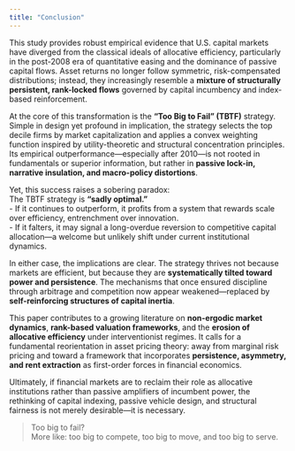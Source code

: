 ```yaml
---
title: "Conclusion"
---
```


This study provides robust empirical evidence that U.S. capital markets have diverged from the classical ideals of allocative efficiency, particularly in the post-2008 era of quantitative easing and the dominance of passive capital flows. Asset returns no longer follow symmetric, risk-compensated distributions; instead, they increasingly resemble a **mixture of structurally persistent, rank-locked flows** governed by capital incumbency and index-based reinforcement.

At the core of this transformation is the **“Too Big to Fail” (TBTF)** strategy. Simple in design yet profound in implication, the strategy selects the top decile firms by market capitalization and applies a convex weighting function inspired by utility-theoretic and structural concentration principles. Its empirical outperformance—especially after 2010—is not rooted in fundamentals or superior information, but rather in **passive lock-in, narrative insulation, and macro-policy distortions**.

Yet, this success raises a sobering paradox:  
The TBTF strategy is **"sadly optimal."**  
- If it continues to outperform, it profits from a system that rewards scale over efficiency, entrenchment over innovation.  
- If it falters, it may signal a long-overdue reversion to competitive capital allocation—a welcome but unlikely shift under current institutional dynamics.

In either case, the implications are clear. The strategy thrives not because markets are efficient, but because they are **systematically tilted toward power and persistence**. The mechanisms that once ensured discipline through arbitrage and competition now appear weakened—replaced by **self-reinforcing structures of capital inertia**.

This paper contributes to a growing literature on **non-ergodic market dynamics**, **rank-based valuation frameworks**, and the **erosion of allocative efficiency** under interventionist regimes. It calls for a fundamental reorientation in asset pricing theory: away from marginal risk pricing and toward a framework that incorporates **persistence, asymmetry, and rent extraction** as first-order forces in financial economics.

Ultimately, if financial markets are to reclaim their role as allocative institutions rather than passive amplifiers of incumbent power, the rethinking of capital indexing, passive vehicle design, and structural fairness is not merely desirable—it is necessary.

> Too big to fail?  
> More like: too big to compete, too big to move, and too big to serve.
